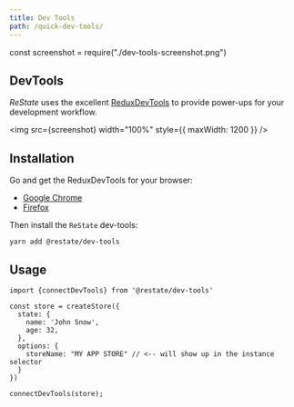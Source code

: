 ```yaml
---
title: Dev Tools
path: /quick-dev-tools/
---
```


const screenshot = require("./dev-tools-screenshot.png")

## DevTools

_ReState_ uses the excellent <a href="https://github.com/zalmoxisus/redux-devtools-extension" target="https://github.com/zalmoxisus/redux-devtools-extension">ReduxDevTools</a> to provide power-ups for your development workflow.

<img src={screenshot} width="100%" style={{ maxWidth: 1200 }} />

## Installation

Go and get the ReduxDevTools for your browser:

- <a href="https://chrome.google.com/webstore/detail/redux-devtools/lmhkpmbekcpmknklioeibfkpmmfibljd" target="_blank">Google Chrome</a>
- <a href="https://addons.mozilla.org/en-US/firefox/addon/reduxdevtools/" target="_blank">Firefox</a>

Then install the `ReState` dev-tools:

```
yarn add @restate/dev-tools
```

## Usage

```code src=https://stackblitz.com/edit/restateols?file=index.tsx
import {connectDevTools} from '@restate/dev-tools'

const store = createStore({
  state: {
    name: 'John Snow',
    age: 32,
  },
  options: {
    storeName: "MY APP STORE" // <-- will show up in the instance selector
  }
})

connectDevTools(store);
```
